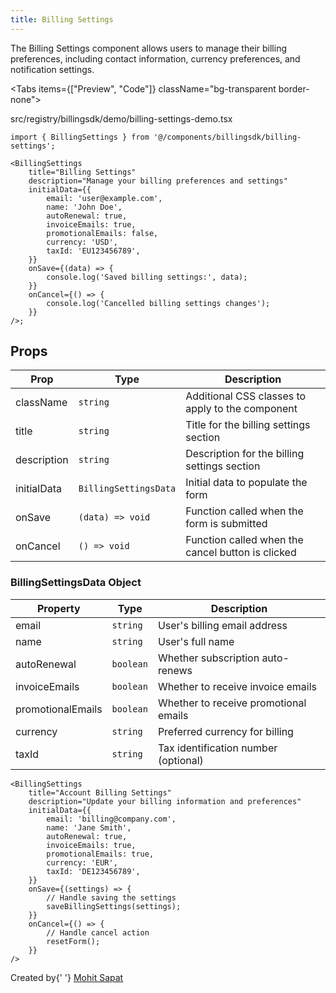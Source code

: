 ```yaml
---
title: Billing Settings
---
```



The Billing Settings component allows users to manage their billing preferences, including contact information, currency preferences, and notification settings.

<Tabs items={["Preview", "Code"]} className="bg-transparent border-none">
  <Tab value="Preview" className="border-none bg-transparent p-0 mt-3">
    <PreviewComponents registryName="billingsdk">
      <BillingSettingsDemo />
    </PreviewComponents>
  </Tab>

<Tab value="Code" className="mt-3">
	<include
		cwd
		lang="tsx"
		meta='title="src/registry/billingsdk/demo/billing-settings-demo.tsx"'
	>
		src/registry/billingsdk/demo/billing-settings-demo.tsx
	</include>
</Tab>

</Tabs>

```tsx
import { BillingSettings } from '@/components/billingsdk/billing-settings';

<BillingSettings
	title="Billing Settings"
	description="Manage your billing preferences and settings"
	initialData={{
		email: 'user@example.com',
		name: 'John Doe',
		autoRenewal: true,
		invoiceEmails: true,
		promotionalEmails: false,
		currency: 'USD',
		taxId: 'EU123456789',
	}}
	onSave={(data) => {
		console.log('Saved billing settings:', data);
	}}
	onCancel={() => {
		console.log('Cancelled billing settings changes');
	}}
/>;
```

## Props

| Prop        | Type                  | Description                                       |
| ----------- | --------------------- | ------------------------------------------------- |
| className   | `string`              | Additional CSS classes to apply to the component  |
| title       | `string`              | Title for the billing settings section            |
| description | `string`              | Description for the billing settings section      |
| initialData | `BillingSettingsData` | Initial data to populate the form                 |
| onSave      | `(data) => void`      | Function called when the form is submitted        |
| onCancel    | `() => void`          | Function called when the cancel button is clicked |

### BillingSettingsData Object

| Property          | Type      | Description                           |
| ----------------- | --------- | ------------------------------------- |
| email             | `string`  | User's billing email address          |
| name              | `string`  | User's full name                      |
| autoRenewal       | `boolean` | Whether subscription auto-renews      |
| invoiceEmails     | `boolean` | Whether to receive invoice emails     |
| promotionalEmails | `boolean` | Whether to receive promotional emails |
| currency          | `string`  | Preferred currency for billing        |
| taxId             | `string`  | Tax identification number (optional)  |

```tsx
<BillingSettings
	title="Account Billing Settings"
	description="Update your billing information and preferences"
	initialData={{
		email: 'billing@company.com',
		name: 'Jane Smith',
		autoRenewal: true,
		invoiceEmails: true,
		promotionalEmails: true,
		currency: 'EUR',
		taxId: 'DE123456789',
	}}
	onSave={(settings) => {
		// Handle saving the settings
		saveBillingSettings(settings);
	}}
	onCancel={() => {
		// Handle cancel action
		resetForm();
	}}
/>
```

<div className="mt-8 pt-8 border-t border-gray-200 dark:border-gray-800">
	<div className="flex items-center justify-between">
		<div>
			<span className="text-sm text-gray-500 dark:text-gray-400">
				Created by{' '}
				<a
					href="https://github.com/sapatmohit"
					className="text-blue-600 hover:underline dark:text-blue-400"
				>
					Mohit Sapat
				</a>
			</span>
		</div>
	</div>
</div>
